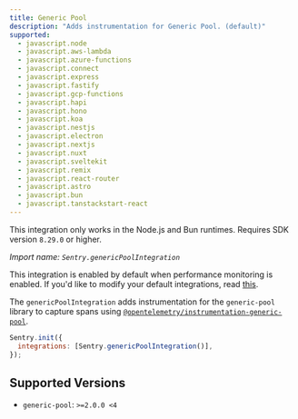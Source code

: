 ```yaml
---
title: Generic Pool
description: "Adds instrumentation for Generic Pool. (default)"
supported:
  - javascript.node
  - javascript.aws-lambda
  - javascript.azure-functions
  - javascript.connect
  - javascript.express
  - javascript.fastify
  - javascript.gcp-functions
  - javascript.hapi
  - javascript.hono
  - javascript.koa
  - javascript.nestjs
  - javascript.electron
  - javascript.nextjs
  - javascript.nuxt
  - javascript.sveltekit
  - javascript.remix
  - javascript.react-router
  - javascript.astro
  - javascript.bun
  - javascript.tanstackstart-react
---
```


<Alert>

This integration only works in the Node.js and Bun runtimes. Requires SDK version `8.29.0` or higher.

</Alert>

_Import name: `Sentry.genericPoolIntegration`_

This integration is enabled by default when performance monitoring is enabled. If you'd like to modify your default integrations, read [this](./../#modifying-default-integrations).

The `genericPoolIntegration` adds instrumentation for the `generic-pool` library to capture spans using [`@opentelemetry/instrumentation-generic-pool`](https://www.npmjs.com/package/@opentelemetry/instrumentation-generic-pool).

```JavaScript
Sentry.init({
  integrations: [Sentry.genericPoolIntegration()],
});
```

## Supported Versions

- `generic-pool`: `>=2.0.0 <4`
